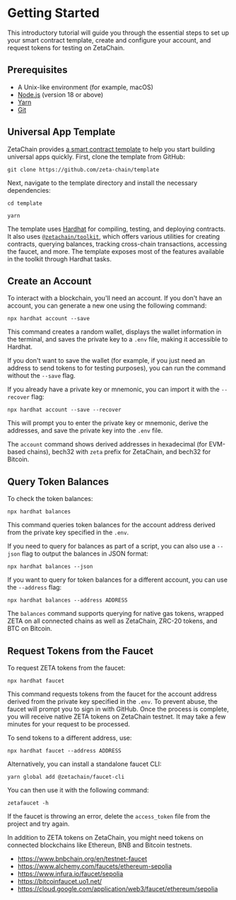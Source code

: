 # Getting Started

This introductory tutorial will guide you through the essential steps to set up
your smart contract template, create and configure your account, and request
tokens for testing on ZetaChain.

## Prerequisites

- A Unix-like environment (for example, macOS)
- [Node.js](https://nodejs.org/en/) (version 18 or above)
- [Yarn](https://yarnpkg.com/)
- [Git](https://git-scm.com/)

## Universal App Template

ZetaChain provides [a smart contract
template](https://github.com/zeta-chain/template) to help you start building
universal apps quickly. First, clone the template from GitHub:

```
git clone https://github.com/zeta-chain/template
```

Next, navigate to the template directory and install the necessary dependencies:

```
cd template

yarn
```

The template uses [Hardhat](https://hardhat.org/) for compiling, testing, and
deploying contracts. It also uses
[`@zetachain/toolkit`](https://github.com/zeta-chain/toolkit/), which offers
various utilities for creating contracts, querying balances, tracking
cross-chain transactions, accessing the faucet, and more. The template exposes
most of the features available in the toolkit through Hardhat tasks.

## Create an Account

To interact with a blockchain, you'll need an account. If you don't have an
account, you can generate a new one using the following command:

```
npx hardhat account --save
```

This command creates a random wallet, displays the wallet information in the
terminal, and saves the private key to a `.env` file, making it accessible to
Hardhat.

If you don't want to save the wallet (for example, if you just need an address
to send tokens to for testing purposes), you can run the command without the
`--save` flag.

If you already have a private key or mnemonic, you can import it with the
`--recover` flag:

```
npx hardhat account --save --recover
```

This will prompt you to enter the private key or mnemonic, derive the addresses,
and save the private key into the `.env` file.

The `account` command shows derived addresses in hexadecimal (for EVM-based
chains), bech32 with `zeta` prefix for ZetaChain, and bech32 for Bitcoin.

## Query Token Balances

To check the token balances:

```
npx hardhat balances
```

This command queries token balances for the account address derived from the
private key specified in the `.env`.

If you need to query for balances as part of a script, you can also use a
`--json` flag to output the balances in JSON format:

```
npx hardhat balances --json
```

If you want to query for token balances for a different account, you can use the
`--address` flag:

```
npx hardhat balances --address ADDRESS
```

The `balances` command supports querying for native gas tokens, wrapped ZETA on
all connected chains as well as ZetaChain, ZRC-20 tokens, and BTC on Bitcoin.

## Request Tokens from the Faucet

To request ZETA tokens from the faucet:

```
npx hardhat faucet
```

This command requests tokens from the faucet for the account address derived
from the private key specified in the `.env`. To prevent abuse, the faucet will
prompt you to sign in with GitHub. Once the process is complete, you will
receive native ZETA tokens on ZetaChain testnet. It may take a few minutes for
your request to be processed.

To send tokens to a different address, use:

```
npx hardhat faucet --address ADDRESS
```

Alternatively, you can install a standalone faucet CLI:

```
yarn global add @zetachain/faucet-cli
```

You can then use it with the following command:

```
zetafaucet -h
```

If the faucet is throwing an error, delete the `access_token` file from the
project and try again.

In addition to ZETA tokens on ZetaChain, you might need tokens on connected
blockchains like Ethereun, BNB and Bitcoin testnets.

- https://www.bnbchain.org/en/testnet-faucet
- https://www.alchemy.com/faucets/ethereum-sepolia
- https://www.infura.io/faucet/sepolia
- https://bitcoinfaucet.uo1.net/
- https://cloud.google.com/application/web3/faucet/ethereum/sepolia
